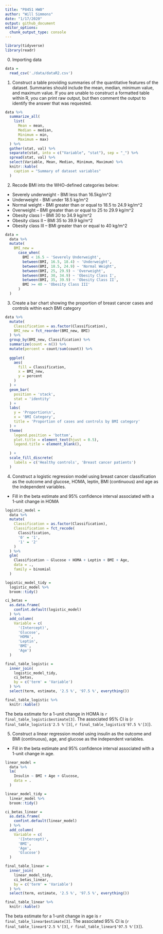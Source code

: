 ```yaml
---
title: "P8451 HW0"
author: "Will Simmons"
date: "1/17/2020"
output: github_document
editor_options: 
  chunk_output_type: console
---
```


```r

library(tidyverse)
library(readr)

```

0. Importing data
```r

data = 
  read_csv('./data/dataR2.csv')

```

1. Construct a table providing summaries of the quantitative features of the dataset. Summaries should include the mean, median, minimum value, and maximum value. If you are unable to construct a formatted table within R, you can print raw output, but then comment the output to identify the answer that was requested.

```r

data %>%
  summarize_all(
    list(
      Mean = mean,
      Median = median,
      Minimum = min,
      Maximum = max)
  ) %>% 
  gather(stat, val) %>% 
  separate(stat, into = c("Variable", "stat"), sep = "_") %>% 
  spread(stat, val) %>% 
  select(Variable, Mean, Median, Minimum, Maximum) %>% 
  knitr::kable(
    caption = "Summary of dataset variables"
  )

```

2. Recode BMI into the WHO-defined categories below:
  + Severely underweight - BMI less than 16.5kg/m^2 
  + Underweight - BMI under 18.5 kg/m^2 
  + Normal weight - BMI greater than or equal to 18.5 to 24.9 kg/m^2 
  + Overweight – BMI greater than or equal to 25 to 29.9 kg/m^2 
  + Obesity class I – BMI 30 to 34.9 kg/m^2 
  + Obesity class II – BMI 35 to 39.9 kg/m^2 
  + Obesity class III – BMI greater than or equal to 40 kg/m^2
  
```r

data =
  data %>% 
  mutate(
    BMI_new = 
      case_when(
        BMI < 16.5 ~ 'Severely Underweight',
        between(BMI, 16.5, 18.4) ~ 'Underweight',
        between(BMI, 18.5, 24.9) ~ 'Normal Weight',
        between(BMI, 25, 29.9) ~ 'Overweight',
        between(BMI, 30, 34.9) ~ 'Obesity Class I',
        between(BMI, 35, 39.9) ~ 'Obesity Class II',
        BMI >= 40 ~ 'Obesity Class III'
      )
  )

```
  
3. Create a bar chart showing the proportion of breast cancer cases and controls within each BMI category

```r

data %>% 
  mutate(
    Classification = as.factor(Classification),
    BMI_new = fct_reorder(BMI_new, BMI)
  ) %>% 
  group_by(BMI_new, Classification) %>% 
  summarize(count = n()) %>% 
  mutate(percent = count/sum(count)) %>% 
  
  ggplot(
    aes(
      fill = Classification,
      x = BMI_new,
      y = percent
    )
  ) +
  geom_bar(
    position = 'stack', 
    stat = 'identity'
  ) +
  labs(
    y = 'Proportion\n',
    x = 'BMI Category',
    title = 'Proportion of cases and controls by BMI category'
  ) +
  theme(
    legend.position = 'bottom',
    plot.title = element_text(hjust = 0.5),
    legend.title = element_blank(),
    
  ) +
  scale_fill_discrete(
    labels = c('Healthy controls', 'Breast cancer patients')
  )

```

4. Construct a logistic regression model using breast cancer classification as the outcome and glucose, HOMA, leptin, BMI (continuous) and age as the independent variables. 
  + Fill in the beta estimate and 95% confidence interval associated with a 1-unit change in HOMA

```r

logistic_model =
  data %>% 
  mutate(
    Classification = as.factor(Classification),
    Classification = fct_recode(
      Classification,
      '0' = '1',
      '1' = '2'
    )
  ) %>% 
  glm(
    Classification ~ Glucose + HOMA + Leptin + BMI + Age,
    data = .,
    family = binomial
  ) 

logistic_model_tidy =
  logistic_model %>% 
  broom::tidy()

ci_betas =
  as.data.frame(
    confint.default(logistic_model)
  ) %>% 
  add_column(
    Variable = c(
      '(Intercept)',
      'Glucose',     
      'HOMA',  
      'Leptin',      
      'BMI',         
      'Age')
  )

final_table_logistic = 
  inner_join(
    logistic_model_tidy,
    ci_betas,
    by = c('term' = 'Variable')
  ) %>% 
  select(term, estimate, '2.5 %', '97.5 %', everything())

final_table_logistic %>% 
  knitr::kable()

```

The beta estimate for a 1-unit change in HOMA is `r final_table_logistic$estimate[3]`. The associated 95% CI is (`r final_table_logistic$'2.5 %'[3]`, `r final_table_logistic$'97.5 %'[3]`).

5.	Construct a linear regression model using insulin as the outcome and BMI (continuous), age, and glucose as the independent variables. 
  + Fill in the beta estimate and 95% confidence interval associated with a 1-unit change in age.
  
```r

linear_model =
  data %>% 
  lm(
    Insulin ~ BMI + Age + Glucose,
    data = .
  ) 

linear_model_tidy =
  linear_model %>% 
  broom::tidy()

ci_betas_linear =
  as.data.frame(
    confint.default(linear_model)
  ) %>% 
  add_column(
    Variable = c(
      '(Intercept)',
      'BMI',     
      'Age',  
      'Glucose')
  )

final_table_linear = 
  inner_join(
    linear_model_tidy,
    ci_betas_linear,
    by = c('term' = 'Variable')
  ) %>% 
  select(term, estimate, '2.5 %', '97.5 %', everything())

final_table_linear %>% 
  knitr::kable()

```

The beta estimate for a 1-unit change in age is `r final_table_linear$estimate[3]`. The associated 95% CI is (`r final_table_linear$'2.5 %'[3]`, `r final_table_linear$'97.5 %'[3]`).
